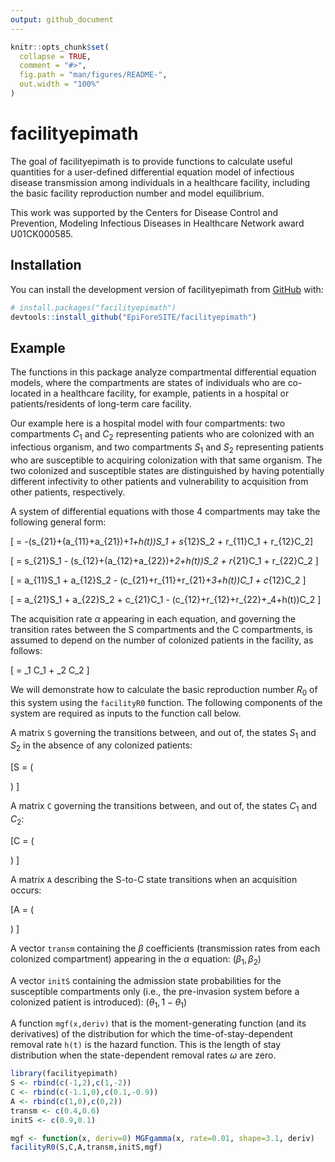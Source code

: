 ```yaml
---
output: github_document
---
```


<!-- README.md is generated from README.Rmd. Please edit that file -->

```r
knitr::opts_chunk$set(
  collapse = TRUE,
  comment = "#>",
  fig.path = "man/figures/README-",
  out.width = "100%"
)
```

# facilityepimath

<!-- badges: start -->
<!-- badges: end -->

The goal of facilityepimath is to provide functions to calculate useful quantities for a user-defined differential equation model of infectious disease transmission among individuals in a healthcare facility, including the basic facility reproduction number and model equilibrium.

This work was supported by the Centers for Disease Control and Prevention, Modeling Infectious Diseases in Healthcare Network award U01CK000585.

## Installation

You can install the development version of facilityepimath from [GitHub](https://github.com/) with:

``` r
# install.packages("facilityepimath")
devtools::install_github("EpiForeSITE/facilityepimath")
```

## Example

The functions in this package analyze compartmental differential equation models, where the compartments are states of individuals who are co-located in a healthcare facility, for example, patients in a hospital or patients/residents of long-term care facility.

Our example here is a hospital model with four compartments: two compartments $C_1$ and $C_2$ representing patients who are colonized with an infectious organism, and two compartments $S_1$ and $S_2$ representing patients who are susceptible to acquiring colonization with that same organism. The two colonized and susceptible states are distinguished by having potentially different infectivity to other patients and vulnerability to acquisition from other patients, respectively.

A system of differential equations with those 4 compartments may take the following general form:

\[ \frac{dS_1}{dt} = -(s_{21}+(a_{11}+a_{21})\alpha+\omega_1+h(t))S_1 + s_{12}S_2 + r_{11}C_1 + r_{12}C_2\]

\[\frac{dS_2}{dt} = s_{21}S_1 - (s_{12}+(a_{12}+a_{22})\alpha+\omega_2+h(t))S_2 + r_{21}C_1 + r_{22}C_2 \]

\[\frac{dC_1}{dt} = a_{11}\alpha S_1 + a_{12}\alpha S_2 - (c_{21}+r_{11}+r_{21}+\omega_3+h(t))C_1 + c_{12}C_2 \]

\[\frac{dC_2}{dt} = a_{21}\alpha S_1 + a_{22}\alpha S_2 + c_{21}C_1 - (c_{12}+r_{12}+r_{22}+\omega_4+h(t))C_2 \]

The acquisition rate $\alpha$ appearing in each equation, and governing the transition rates between the S compartments and the C compartments, is assumed to depend on the number of colonized patients in the facility, as follows:

\[ \alpha = \beta_1 C_1 + \beta_2 C_2 \]

We will demonstrate how to calculate the basic reproduction number $R_0$ of this system using the `facilityR0` function. The following components of the system are required as inputs to the function call below.

A matrix `S` governing the transitions between, and out of, the states $S_1$ and $S_2$ in the absence of any colonized patients:

\[S = \left(
\begin{matrix}
    -s_{21}-\omega_1 & s_{12} \\
    s_{21} & -s_{12}-\omega_2
\end{matrix}\right)
\]

A matrix `C` governing the transitions between, and out of, the states $C_1$ and $C_2$:

\[C = \left(
\begin{matrix}
    - (c_{21}+r_{11}+r_{21}+\omega_3) & c_{12} \\
    c_{21} & - (c_{12}+r_{12}+r_{22}+\omega_4)
\end{matrix}\right)
\]

A matrix `A` describing the S-to-C state transitions when an acquisition occurs:

\[A = \left(
\begin{matrix}
    a_{11} & a_{12} \\
    a_{21} & a_{22}
\end{matrix}\right)
\]

A vector `transm` containing the $\beta$ coefficients (transmission rates from each colonized compartment) appearing in the $\alpha$ equation: $(\beta_1,\beta_2)$

A vector `initS` containing the admission state probabilities for the susceptible compartments only (i.e., the pre-invasion system before a colonized patient is introduced): $(\theta_1,1-\theta_1)$

A function `mgf(x,deriv)` that is the moment-generating function (and its derivatives) of the distribution for which the time-of-stay-dependent removal rate `h(t)` is the hazard function. This is the length of stay distribution when the state-dependent removal rates $\omega$ are zero.

```r
library(facilityepimath)
S <- rbind(c(-1,2),c(1,-2))
C <- rbind(c(-1.1,0),c(0.1,-0.9))
A <- rbind(c(1,0),c(0,2))
transm <- c(0.4,0.6)
initS <- c(0.9,0.1)

mgf <- function(x, deriv=0) MGFgamma(x, rate=0.01, shape=3.1, deriv)
facilityR0(S,C,A,transm,initS,mgf)
```
